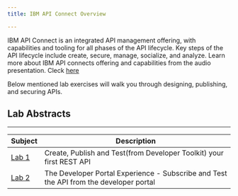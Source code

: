 ```yaml
---
title: IBM API Connect Overview

---
```



IBM API Connect is an integrated API management offering, with capabilities and tooling for all phases of the API lifecycle. Key steps of the API lifecycle include create, secure, manage, socialize, and analyze. Learn more about IBM API connects offering and  capabilities from the audio presentation. Cleck  [here](https://community.ibm.com/)
  
Below mentioned lab exercises will walk you through designing, publishing, and securing APIs.



## Lab Abstracts

---

|  Subject                            | Description                                            |                                                               
|-------------------------|-----------------------------------------|
| [Lab 1](/api-connect/Lab1)       | Create, Publish and Test(from Developer Toolkit) your first REST API
| [Lab 2](/api-connect/Lab2)       | The Developer Portal Experience - Subscribe and Test the API from the developer portal


